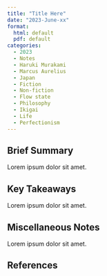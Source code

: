 ```yaml
---
title: "Title Here"
date: "2023-June-xx"
format: 
  html: default
  pdf: default
categories:
  - 2023
  - Notes
  - Haruki Murakami
  - Marcus Aurelius
  - Japan
  - Fiction
  - Non-fiction
  - Flow state
  - Philosophy
  - Ikigai
  - Life
  - Perfectionism
---
```


## Brief Summary

Lorem ipsum dolor sit amet.

## Key Takeaways

Lorem ipsum dolor sit amet.

## Miscellaneous Notes

Lorem ipsum dolor sit amet.

## References
